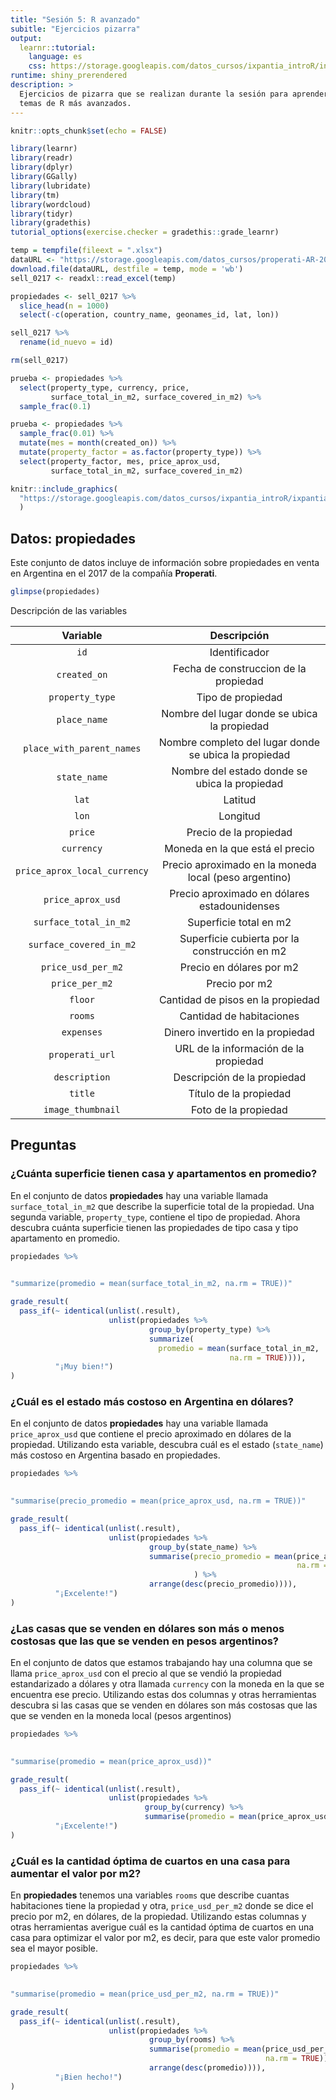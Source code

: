 ```yaml
---
title: "Sesión 5: R avanzado"
subitle: "Ejercicios pizarra"
output: 
  learnr::tutorial:
    language: es
    css: https://storage.googleapis.com/datos_cursos/ixpantia_introR/intro_r.css
runtime: shiny_prerendered
description: >
  Ejercicios de pizarra que se realizan durante la sesión para aprender sobre
  temas de R más avanzados.
---
```


<style>
@import url('https://fonts.googleapis.com/css2?family=Roboto+Mono&family=Roboto+Slab&family=Source+Sans+Pro:wght@300;400&display=swap');

@import url('https://fonts.googleapis.com/css2?family=Lato&display=swap');
</style> 

```r
knitr::opts_chunk$set(echo = FALSE)

library(learnr)
library(readr)
library(dplyr)
library(GGally)
library(lubridate)
library(tm)
library(wordcloud)
library(tidyr)
library(gradethis)
tutorial_options(exercise.checker = gradethis::grade_learnr)

temp = tempfile(fileext = ".xlsx")
dataURL <- "https://storage.googleapis.com/datos_cursos/properati-AR-2017-08-01-properties_short.xlsx"
download.file(dataURL, destfile = temp, mode = 'wb')
sell_0217 <- readxl::read_excel(temp)

propiedades <- sell_0217 %>% 
  slice_head(n = 1000)
  select(-c(operation, country_name, geonames_id, lat, lon))

sell_0217 %>%
  rename(id_nuevo = id)

rm(sell_0217)

prueba <- propiedades %>%
  select(property_type, currency, price,
         surface_total_in_m2, surface_covered_in_m2) %>%
  sample_frac(0.1)

prueba <- propiedades %>%
  sample_frac(0.01) %>%
  mutate(mes = month(created_on)) %>%
  mutate(property_factor = as.factor(property_type)) %>%
  select(property_factor, mes, price_aprox_usd, 
         surface_total_in_m2, surface_covered_in_m2)
```

```r
knitr::include_graphics(
  "https://storage.googleapis.com/datos_cursos/ixpantia_introR/ixpantia_logo.png"
  )   
```

## Datos: **propiedades**

Este conjunto de datos incluye de información sobre propiedades en venta en
Argentina en el 2017 de la compañía **Properati**. 

```r
glimpse(propiedades)
```

Descripción de las variables

| Variable                     | Descripción                                           |
| :--------:                   | :-----------:                                         |
| `id`                         | Identificador                                         |
| `created_on`                 | Fecha de construccion de la propiedad                 |
| `property_type`              | Tipo de propiedad                                     |
| `place_name`                 | Nombre del lugar donde se ubica la propiedad          |
| `place_with_parent_names`    | Nombre completo del lugar donde se ubica la propiedad |
| `state_name`                 | Nombre del estado donde se ubica la propiedad         |
| `lat`                        | Latitud                                               |
| `lon`                        | Longitud                                              |
| `price`                      | Precio de la propiedad                                |
| `currency`                   | Moneda en la que está el precio                       |
| `price_aprox_local_currency` | Precio aproximado en la moneda local (peso argentino) |
| `price_aprox_usd`            | Precio aproximado en dólares estadounidenses          |
| `surface_total_in_m2 `       | Superficie total en m2                                |
| `surface_covered_in_m2 `     | Superficie cubierta por la construcción en m2         |
| `price_usd_per_m2 `          | Precio en dólares por m2                              |
| `price_per_m2`               | Precio por m2                                         |
| `floor`                      | Cantidad de pisos en la propiedad                     |
| `rooms`                      | Cantidad de habitaciones                              |
| `expenses`                   | Dinero invertido en la propiedad                      |
| `properati_url`              | URL de la información de la propiedad                 |
| `description`                | Descripción de la propiedad                           |
| `title`                      | Título de la propiedad                                |
| `image_thumbnail`            | Foto de la propiedad                                  |

## Preguntas

### ¿Cuánta superficie tienen casa y apartamentos en promedio?

En el conjunto de datos **propiedades** hay una variable llamada
`surface_total_in_m2` que describe la superficie total de la propiedad. Una
segunda variable, `property_type`, contiene el tipo de propiedad. Ahora descubra
cuánta superficie tienen las propiedades de tipo casa y tipo apartamento en
promedio.

```r
propiedades %>% 
  
```

```r
"summarize(promedio = mean(surface_total_in_m2, na.rm = TRUE))"
```

```r
grade_result(
  pass_if(~ identical(unlist(.result), 
                      unlist(propiedades %>%
                               group_by(property_type) %>%
                               summarize(
                                 promedio = mean(surface_total_in_m2,
                                                 na.rm = TRUE)))),
          "¡Muy bien!")
)
```

### ¿Cuál es el estado más costoso en Argentina en dólares?

En el conjunto de datos **propiedades** hay una variable llamada 
`price_aprox_usd` que contiene el precio aproximado en dólares de la propiedad. 
Utilizando esta variable, descubra cuál es el estado (`state_name`) más 
costoso en Argentina basado en propiedades. 

```r
propiedades %>% 
  
```

```r
"summarise(precio_promedio = mean(price_aprox_usd, na.rm = TRUE))"
```

```r
grade_result(
  pass_if(~ identical(unlist(.result),
                      unlist(propiedades %>%
                               group_by(state_name) %>%
                               summarise(precio_promedio = mean(price_aprox_usd,
                                                                na.rm = TRUE)
                                         ) %>%
                               arrange(desc(precio_promedio)))),
          "¡Excelente!")
)
```

### ¿Las casas que se venden en dólares son más o menos costosas que las que se venden en pesos argentinos?

En el conjunto de datos que estamos trabajando hay una columna que se llama
`price_aprox_usd` con el precio al que se vendió la propiedad estandarizado a
dólares y otra llamada `currency` con la moneda en la que se encuentra ese
precio.  Utilizando estas dos columnas y otras herramientas descubra si las
casas que se venden en dólares son más costosas que las que se venden en la
moneda local (pesos argentinos)

```r
propiedades %>% 
  
```

```r
"summarise(promedio = mean(price_aprox_usd))"
```

```r
grade_result(
  pass_if(~ identical(unlist(.result),
                      unlist(propiedades %>%
                              group_by(currency) %>% 
                              summarise(promedio = mean(price_aprox_usd)))),
          "¡Excelente!")
)
```

### ¿Cuál es la cantidad óptima de cuartos en una casa para aumentar el valor por m2?

En **propiedades** tenemos una variables `rooms` que describe cuantas
habitaciones tiene la propiedad y otra, `price_usd_per_m2` donde se dice el
precio por m2, en dólares, de la propiedad. Utilizando estas columnas y otras
herramientas averigue cuál es la cantidad óptima de cuartos en una casa para
optimizar el valor por m2, es decir, para que este valor promedio sea el mayor
posible. 

```r
propiedades %>% 
  
```

```r
"summarise(promedio = mean(price_usd_per_m2, na.rm = TRUE))"
```

```r
grade_result(
  pass_if(~ identical(unlist(.result),
                      unlist(propiedades %>%
                               group_by(rooms) %>% 
                               summarise(promedio = mean(price_usd_per_m2,
                                                         na.rm = TRUE)) %>%
                               arrange(desc(promedio)))),
          "¡Bien hecho!")
)
```
